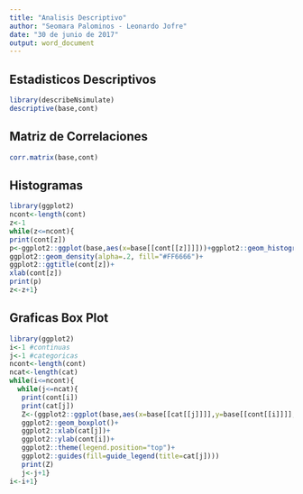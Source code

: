 ---
title: "Analisis Descriptivo"
author: "Seomara Palominos - Leonardo Jofre"
date: "30 de junio de 2017"
output: word_document
---
## Estadisticos Descriptivos
```{r,echo=FALSE,results='markup',comment=NA}
library(describeNsimulate)
descriptive(base,cont)
```
## Matriz de Correlaciones
```{r,echo=FALSE,results='markup',comment=NA}
corr.matrix(base,cont)
```
\pagebreak

## Histogramas 
```{r,echo=FALSE,results='markup',comment=NA,fig.width=4, fig.height=4,message=FALSE}
library(ggplot2)
ncont<-length(cont)
z<-1
while(z<=ncont){
print(cont[z])
p<-ggplot2::ggplot(base,aes(x=base[[cont[[z]]]]))+ggplot2::geom_histogram(aes(y=..density..), colour="black", fill="white")+
ggplot2::geom_density(alpha=.2, fill="#FF6666")+
ggplot2::ggtitle(cont[z])+
xlab(cont[z])  
print(p)
z<-z+1}
```

## Graficas Box Plot 
```{r ,echo=FALSE,results='markup',comment=NA,fig.width=4, fig.height=4,message=FALSE}
library(ggplot2)
i<-1 #continuas
j<-1 #categoricas
ncont<-length(cont)
ncat<-length(cat)
while(i<=ncont){
  while(j<=ncat){
   print(cont[i])
   print(cat[j])
   Z<-(ggplot2::ggplot(base,aes(x=base[[cat[[j]]]],y=base[[cont[[i]]]],fill=base[[cat[[j]]]]))+
   ggplot2::geom_boxplot()+
   ggplot2::xlab(cat[j])+
   ggplot2::ylab(cont[i])+
   ggplot2::theme(legend.position="top")+
   ggplot2::guides(fill=guide_legend(title=cat[j])))
   print(Z)
   j<-j+1}
i<-i+1}
```

